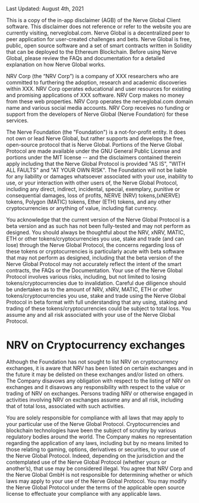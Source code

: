 
<BG />

<div style={{maxWidth: '650px', margin: '5rem auto 15rem auto'}}>
<Title>Disclaimer</Title>

Last Updated: August 4th, 2021

This is a copy of the in-app disclaimer (AGB) of the Nerve Global Client software. This disclaimer does not reference or refer to the website you are currently visiting, 
nerveglobal.com.
Nerve Global is a decentralized peer to peer application for user-created challenges and bets. Nerve Global is free, public, open source software and a set of smart contracts 
written in Solidity that can be deployed to the Ethereum Blockchain. Before using Nerve Global, please review the FAQs and documentation for a detailed explanation on how 
Nerve Global works.

NRV Corp (the “NRV Corp”) is a company of XXX researchers who are committed to furthering the adoption, research and academic discoveries within XXX. 
NRV Corp operates educational and user resources for existing and promising applications of XXX software. NRV Corp makes no money from these web properties. 
NRV Corp operates the nerveglobal.com domain name and various social media accounts. NRV Corp receives no funding or support from the developers of 
Nerve Global (Nerve Foundation) for these services.

The Nerve Foundation (the "Foundation") is a not-for-profit entity. It does not own or lead Nerve Global, but rather supports and develops the free, 
open-source protocol that is Nerve Global. Portions of the Nerve Global Protocol are made available under the GNU General Public License and portions 
under the MIT license -- and the disclaimers contained therein apply including that the Nerve Global Protocol is provided "AS IS", "WITH ALL FAULTS" and "AT YOUR OWN RISK". 
The Foundation will not be liable for any liability or damages whatsoever associated with your use, inability to use, or your interaction with other users of, the 
Nerve Global Protocol, including any direct, indirect, incidental, special, exemplary, punitive or consequential damages, loss of profits, NERVE (NRV) tokens,(xNERVE) tokens, 
Polygon (MATIC) tokens, Ether (ETH) tokens, and any other cryptocurrencies or anything of value, including fiat currency.

You acknowledge that the current version of the Nerve Global Protocol is a beta version and as such has not been fully-tested and may not perform as designed. 
You should always be thoughtful about the NRV, xNRV, MATIC, ETH or other tokens/cryptocurrencies you use, stake and trade (and can lose) through the Nerve Global Protocol, 
the concerns regarding loss of these tokens or cryptocurrencies is particularly acute with beta software that may not perform as designed, including that the beta version of 
the Nerve Global Protocol may not accurately reflect the intent of the smart contracts, the FAQs or the Documentation. Your use of the Nerve Global Protocol involves various 
risks, including, but not limited to losing tokens/cryptocurrencies due to invalidation. Careful due diligence should be undertaken as to the amount of NRV, xNRV, MATIC, ETH 
or other tokens/cryptocurrencies you use, stake and trade using the Nerve Global Protocol in beta format with full understanding that any using, staking and trading of 
these tokens/cryptocurrencies could be subject to total loss. You assume any and all risk associated with your use of the Nerve Global Protocol.

# NRV on Cryptocurrency exchanges

Although the Foundation has not sought to list NRV on cryptocurrency exchanges, it is aware that NRV has been listed on certain exchanges and in the future it may 
be delisted on these exchanges and/or listed on others. The Company disavows any obligation with respect to the listing of NRV on exchanges and it disavows any 
responsibility with respect to the value or trading of NRV on exchanges. Persons trading NRV or otherwise engaged in activities involving NRV on exchanges assume 
any and all risk, including that of total loss, associated with such activities.

You are solely responsible for compliance with all laws that may apply to your particular use of the Nerve Global Protocol. Cryptocurrencies and blockchain 
technologies have been the subject of scrutiny by various regulatory bodies around the world. The Company makes no representation regarding the application of any laws, 
including but by no means limited to those relating to gaming, options, derivatives or securities, to your use of the Nerve Global Protocol. Indeed, depending on the 
jurisdiction and the contemplated use of the Nerve Global Protocol (whether yours or another’s), that use may be considered illegal. You agree that NRV Corp and the 
Nerve Global GmbH is not responsible for determining whether or which laws may apply to your use of the Nerve Global Protocol. You may modify the Nerve Global Protocol 
under the terms of the applicable open source license to effectuate your compliance with any applicable laws.

</div>